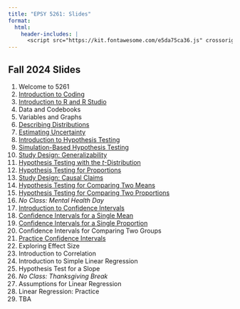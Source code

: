 ```yaml
---
title: "EPSY 5261: Slides"
format: 
  html:
    header-includes: |
      <script src="https://kit.fontawesome.com/e5da75ca36.js" crossorigin="anonymous"></script>
---
```


## Fall 2024 Slides

1. Welcome to 5261
2. [Introduction to Coding](d02-introduction-to-coding.html)
3. [Introduction to R and R Studio](d03-introduction-to-r-and-rstudio.html)
4. Data and Codebooks
5. Variables and Graphs
6. [Describing Distributions](d06-describing-distributions.html)
7. [Estimating Uncertainty](d07-estimating-uncertainty.html)
8. [Introduction to Hypothesis Testing](d08-introduction-to-hypothesis-testing.html)
9. [Simulation-Based Hypothesis Testing](d09-simulation-based-hypothesis-testing.html)
10. [Study Design: Generalizability](d10-study-design-generalizability.html)
11. [Hypothesis Testing with the *t*-Distribution](d11-hypothesis-testing-with-the-t-distribution.html)
12. [Hypothesis Testing for Proportions](d12-hypothesis-testing-for-proportions.html)
13. [Study Design: Causal Claims](d13-study-design-causal-claims.html)
14. [Hypothesis Testing for Comparing Two Means](d14-hypothesis-testing-for-comparing-two-means.html)
15. [Hypothesis Testing for Comparing Two Proportions](d15-hypothesis-testing-for-comparing-two-proportions.html)
16. *No Class: Mental Health Day*
17. [Introduction to Confidence Intervals](d17-introduction-to-confidence-intervals.html)
18. [Confidence Intervals for a Single Mean](d18-confidence-interval-for-a-single-mean.html)
19. [Confidence Intervals for a Single Proportion](d19-confidence-interval-for-a-single-proportion.html)
20. Confidence Intervals for Comparing Two Groups
21. [Practice Confidence Intervals](d21-practice-confidence-intervals.html)
22. Exploring Effect Size
23. Introduction to Correlation
24. Introduction to Simple Linear Regression
25. Hypothesis Test for a Slope
26. *No Class: Thanksgiving Break*
27. Assumptions for Linear Regression
28. Linear Regression: Practice
29. TBA

